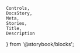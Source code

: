     Controls,
    DocsStory,
    Meta,
    Stories,
    Title,
    Description
} from '@storybook/blocks';

<Meta of={toggleButtonStories} />
<Title of={toggleButtonStories} />
<Description of={toggleButtonStories} />

<DocsStory of={toggleButtonStories.outlineButton} />
<Controls of={toggleButtonStories.outlineButton} />
<Stories of={toggleButtonStories} />

# Usage Docs

## Accessibility

When using the button with only an icon, `contentHidden` should be set to `true` and text content should be provided within the button
even though it will not be visible on the screen. The button will use the text content to configure the appropriate ARIA attributes internally
to ensure the button is adequately accessible with a screen reader.
